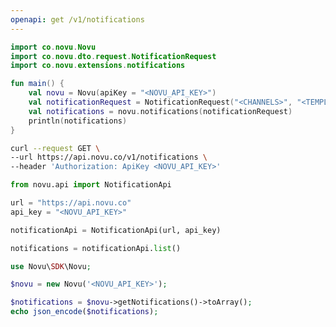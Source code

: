 ```yaml
---
openapi: get /v1/notifications
---
```


<Snippet file="apikey-warning.mdx" />

<RequestExample>

```kotlin Kotlin
import co.novu.Novu
import co.novu.dto.request.NotificationRequest
import co.novu.extensions.notifications

fun main() {
    val novu = Novu(apiKey = "<NOVU_API_KEY>")
    val notificationRequest = NotificationRequest("<CHANNELS>", "<TEMPLATES>", "<EMAILS>", "<SEARCH>");
    val notifications = novu.notifications(notificationRequest)
    println(notifications)
}
```

```bash cURL
curl --request GET \
--url https://api.novu.co/v1/notifications \
--header 'Authorization: ApiKey <NOVU_API_KEY>'
```

```python Python
from novu.api import NotificationApi

url = "https://api.novu.co"
api_key = "<NOVU_API_KEY>"

notificationApi = NotificationApi(url, api_key)

notifications = notificationApi.list()
```

```php PHP
use Novu\SDK\Novu;

$novu = new Novu('<NOVU_API_KEY>');

$notifications = $novu->getNotifications()->toArray();
echo json_encode($notifications);
```

</RequestExample>

